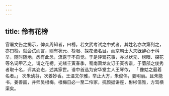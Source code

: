 ```yaml
---
---
---
```

title: 伶有花榜
---



官署文告之揭示，俾众周知者，曰榜。若文武考试之中式者，其姓名亦次第列之，亦曰榜。就会试而言，则有状元、榜眼、探花诸名目。而京朝士大夫旣醉心于科举，随时随地，悉有此念，流露于不自觉。于是评骘花事，亦以状元、榜眼、探花等名词甲乙之，谓之花榜。光绪壬寅春季，蜀南萧龙友订壬寅杏谱，于菊部之俊秀者取十名，评其姿态，述其家世。谱中首选为安华堂主人王琴侬， 「 像姑之最着名者。」 次朱幼芬，次姜妙香。王温文尔雅，举止大方，朱俊伟，姜明丽。且朱能书，姜善画，并师吴根梅。根梅日必一至二伶家，抗颜据讲座，彬彬儒雅，方驾横渠矣。